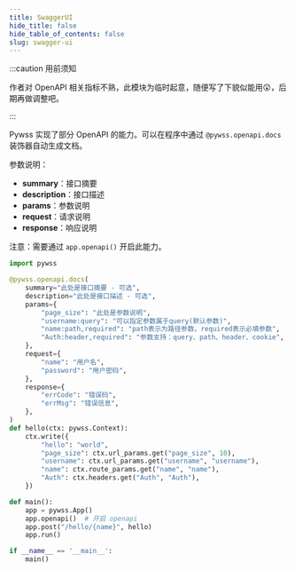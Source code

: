 ```yaml
---
title: SwaggerUI
hide_title: false
hide_table_of_contents: false
slug: swagger-ui
---
```


:::caution 用前须知

作者对 OpenAPI 相关指标不熟，此模块为临时起意，随便写了下貌似能用😲，后期再做调整吧。

:::

Pywss 实现了部分 OpenAPI 的能力。可以在程序中通过 `@pywss.openapi.docs` 装饰器自动生成文档。

参数说明：

- **summary**：接口摘要
- **description**：接口描述
- **params**：参数说明
- **request**：请求说明
- **response**：响应说明

注意：需要通过 `app.openapi()` 开启此能力。

```python showLineNumbers title="demo" {3,32}
import pywss

@pywss.openapi.docs(
    summary="此处是接口摘要 - 可选",
    description="此处是接口描述 - 可选",
    params={
        "page_size": "此处是参数说明",
        "username:query": "可以指定参数属于query(默认参数)",
        "name:path,required": "path表示为路径参数，required表示必填参数",
        "Auth:header,required": "参数支持：query、path、header、cookie",
    },
    request={
        "name": "用户名",
        "password": "用户密码",
    },
    response={
        "errCode": "错误码",
        "errMsg": "错误信息",
    },
)
def hello(ctx: pywss.Context):
    ctx.write({
        "hello": "world",
        "page_size": ctx.url_params.get("page_size", 10),
        "username": ctx.url_params.get("username", "username"),
        "name": ctx.route_params.get("name", "name"),
        "Auth": ctx.headers.get("Auth", "Auth"),
    })

def main():
    app = pywss.App()
    app.openapi()  # 开启 openapi
    app.post("/hello/{name}", hello)
    app.run()

if __name__ == '__main__':
    main()
```


